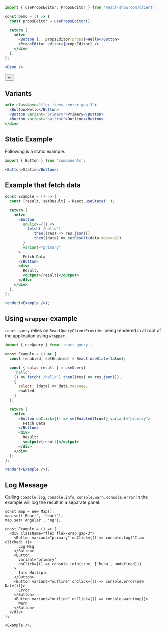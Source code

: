 
```jsx noEditor
import { usePropsEditor, PropsEditor } from 'react-showroom/client';

const Demo = () => {
  const propsEditor = usePropsEditor();

  return (
    <div>
      <Button {...propsEditor.props}>Hello</Button>
      <PropsEditor editor={propsEditor} />
    </div>
  );
};

<Demo />;
```

<Button variant="primary">Hi</Button>

## Variants

```jsx
<div className="flex items-center gap-3">
  <Button>Hello</Button>
  <Button variant="primary">Primary</Button>
  <Button variant="outline">Outline</Button>
</div>
```

## Static Example

Following is a static example.

```jsx static
import { Button } from 'components';

<Button>Static</Button>;
```

## Example that fetch data

```jsx frame
const Example = () => {
  const [result, setResult] = React.useState('');

  return (
    <div>
      <Button
        onClick={() =>
          fetch('/hello')
            .then((res) => res.json())
            .then((data) => setResult(data.message))
        }
        variant="primary"
      >
        Fetch Data
      </Button>
      <div>
        Result:
        <output>{result}</output>
      </div>
    </div>
  );
};

render(<Example />);
```

## Using `wrapper` example

`react-query` relies on `ReactQueryClientProvider` being rendered in at root of the application using `wrapper`.

```jsx
import { useQuery } from 'react-query';

const Example = () => {
  const [enabled, setEnabled] = React.useState(false);

  const { data: result } = useQuery(
    'hello',
    () => fetch('/hello').then((res) => res.json()),
    {
      select: (data) => data.message,
      enabled,
    }
  );

  return (
    <div>
      <Button onClick={() => setEnabled(true)} variant="primary">
        Fetch Data
      </Button>
      <div>
        Result:
        <output>{result}</output>
      </div>
    </div>
  );
};

render(<Example />);
```

## Log Message

Calling `console.log`, `console.info`, `console.warn`, `console.error` in the example will log the result in a separate panel.

```tsx frame
const map = new Map();
map.set('React', 'react');
map.set('Angular', 'ng');

const Example = () => (
  <div className="flex flex-wrap gap-3">
    <Button variant="primary" onClick={() => console.log('I am clicked!')}>
      Log Msg
    </Button>
    <Button
      variant="primary"
      onClick={() => console.info(true, ['huhu', undefined])}
    >
      Info Multiple
    </Button>
    <Button variant="outline" onClick={() => console.error(new Date())}>
      Error
    </Button>
    <Button variant="outline" onClick={() => console.warn(map)}>
      Warn
    </Button>
  </div>
);

<Example />;
```
